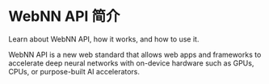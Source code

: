 # WebNN API 简介

Learn about WebNN API, how it works, and how to use it.

WebNN API is a new web standard that allows web apps and frameworks to accelerate deep neural networks with on-device hardware such as GPUs, CPUs, or purpose-built AI accelerators.
